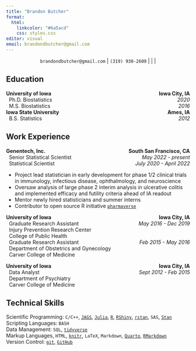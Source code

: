 ```yaml
---
title: "Brandon Butcher"
format: 
  html:
    linkcolor: "#6a5acd"
    css: styles.css
editor: visual
email: brandondbutcher@gmail.com
---
```


<center>

`brandondbutcher@gmail.com` \| `(319) 930-2609` \| [<i class="bi bi-github"></i>](https://github.com/brandondbutcher/) \| [<i class="bi bi-google"></i>](https://scholar.google.com/citations?hl=en&user=Bv2LlwgAAAAJ&view_op=list_works&sortby=pubdate) \| [<i class="bi bi-linkedin"></i>](https://www.linkedin.com/in/brandon-butcher-72250153/)

</center>

## Education

**University of Iowa [Iowa City, IA]{style="float:right"}**\
  Ph.D. Biostatistics [*2020*]{style="float:right"} \
  M.S. Biostatistics [*2016*]{style="float:right"}\
**Iowa State University [Ames, IA]{style="float:right"}**\
  B.S. Statistics [*2012*]{style="float:right"}   <!-- B.S. Psychology [*2010*]{style="float:right"} -->

## Work Experience

**Genentech, Inc. [South San Francisco, CA]{style="float:right"}**\
  Senior Statistical Scientist [*May 2022 - present*]{style="float:right"}\
  Statistical Scientist [*July 2020 - April 2022*]{style="float:right"}

-   Project lead statistician in early development for phase 1/2 clinical trials in immunology, infectious disease, ophthalmology, and neuroscience
-   Oversaw analysis of large phase 2 interim analysis in ulcerative colitis and implemented efficacy and futility criteria ahead of IA readout
-   Mentor newly hired statisticians and summer interns
-   Contributor to open source R initiative [`pharmaverse`](https://pharmaverse.org/)

**University of Iowa [Iowa City, IA]{style="float:right"}**\
  Graduate Research Assistant [*May 2016 - Dec 2019*]{style="float:right"}\
  Injury Prevention Research Center\
  College of Public Health\
  Graduate Research Assistant [*Feb 2015 - May 2016*]{style="float:right"}\
  Department of Obstetrics and Gynecology\
  Carver College of Medicine

**University of Iowa [Iowa City, IA]{style="float:right"}**\
  Data Analyst [*Sept 2012 - Feb 2015*]{style="float:right"}\
  Department of Psychiatry\
  Carver College of Medicine

## Technical Skills

Scientific Programming: `C/C++`, [`JAGS`](https://en.wikipedia.org/wiki/Just_another_Gibbs_sampler), [`Julia`](https://julialang.org/), [`R`](https://www.r-project.org/), [`RShiny`](https://shiny.rstudio.com/), [`rstan`](https://cran.r-project.org/web/packages/rstan/), `SAS`, [`Stan`](https://mc-stan.org/)\
Scripting Languages: `BASH`\
Data Management: `SQL`, [`tidyverse`](https://www.tidyverse.org/)\
Markup Languages, `HTML`, [`knitr`](https://yihui.org/knitr/), `LaTeX`, `Markdown`, [`Quarto`](https://quarto.org/), [`RMarkdown`](https://rmarkdown.rstudio.com/)\
Version Control: [`git`](https://git-scm.com/), [`GitHub`](https://github.com/brandondbutcher/)
